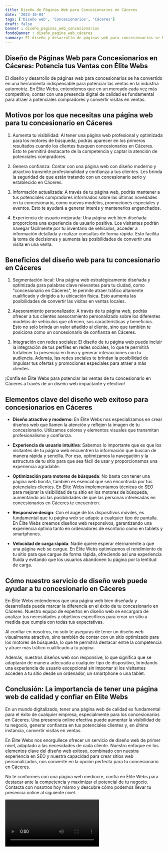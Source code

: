 ```yaml
---
title: Diseño de Páginas Web para Concesionarios en Cáceres
date: '2023-10-04'
tags: ['Diseño web', 'Concesionarios', 'Cáceres']
draft: false
banner : diseño_paginas_web_concesionarios
fondoBanner : diseño_pagina_web_cáceres
summary: El diseño y desarrollo de páginas web para concesionarios se ha convertido en una herramienta indispensable para potenciar las ventas en la industria automotriz. En Élite Webs, entendemos que en un mercado cada vez más competitivo, contar con una presencia digital de calidad es fundamental para atraer a potenciales compradores y convertir visitas en ventas.
---
```


## Diseño de Páginas Web para Concesionarios en Cáceres: Potencia tus Ventas con Élite Webs

El diseño y desarrollo de páginas web para concesionarios se ha convertido en una herramienta indispensable para potenciar las ventas en la industria automotriz. En Élite Webs, entendemos que en un mercado cada vez más competitivo, contar con una presencia digital de calidad es fundamental para atraer a potenciales compradores y convertir visitas en ventas.

## Motivos por los que necesitas una página web para tu concesionario en Cáceres

1. Aumenta tu visibilidad: Al tener una página web profesional y optimizada para los motores de búsqueda, podrás aparecer en los primeros resultados cuando los clientes busquen concesionarios en Cáceres. Esto te permitirá destacarte de la competencia y captar la atención de potenciales compradores.

2. Genera confianza: Contar con una página web con diseño moderno y atractivo transmite profesionalidad y confianza a tus clientes. Les brinda la seguridad de que están tratando con un concesionario serio y establecido en Cáceres.

3. Información actualizada: A través de tu página web, podrás mantener a tus potenciales compradores informados sobre las últimas novedades en tu concesionario, como nuevos modelos, promociones especiales y eventos. Esto te ayudará a generar interés y mantenerlos enganchados.

4. Experiencia de usuario mejorada: Una página web bien diseñada proporciona una experiencia de usuario positiva. Los visitantes podrán navegar fácilmente por tu inventario de vehículos, acceder a información detallada y realizar consultas de forma rápida. Esto facilita la toma de decisiones y aumenta las posibilidades de convertir una visita en una venta.

## Beneficios del diseño web para tu concesionario en Cáceres

1. Segmentación local: Una página web estratégicamente diseñada y optimizada para palabras clave relevantes para tu ciudad, como "concesionario en Cáceres", te permite atraer tráfico altamente cualificado y dirigido a tu ubicación física. Esto aumenta las posibilidades de convertir las visitas en ventas locales.

2. Asesoramiento personalizado: A través de tu página web, podrás ofrecer a tus clientes asesoramiento personalizado sobre los diferentes modelos de vehículos que ofrecen, sus características y beneficios. Esto no solo brinda un valor añadido al cliente, sino que también te posiciona como un concesionario de confianza en Cáceres.

3. Integración con redes sociales: El diseño de tu página web puede incluir la integración de tus perfiles en redes sociales, lo que te permitirá fortalecer tu presencia en línea y generar interacciones con tu audiencia. Además, las redes sociales te brindan la posibilidad de impulsar tus ofertas y promociones especiales para atraer a más clientes.

¡Confía en Élite Webs para potenciar las ventas de tu concesionario en Cáceres a través de un diseño web impactante y efectivo!

<GifSeo />

<Cta />

## Elementos clave del diseño web exitoso para concesionarios en Cáceres

- **Diseño atractivo y moderno**: En Élite Webs nos especializamos en crear diseños web que llamen la atención y reflejen la imagen de tu concesionario. Utilizamos colores y elementos visuales que transmitan profesionalismo y confianza.

- **Experiencia de usuario intuitiva**: Sabemos lo importante que es que los visitantes de tu página web encuentren la información que buscan de manera rápida y sencilla. Por eso, optimizamos la navegación y la estructura de tu sitio para que sea fácil de usar y proporcionamos una experiencia agradable.

- **Optimización para motores de búsqueda**: No basta con tener una página web bonita, también es esencial que sea encontrada por tus potenciales clientes. En Élite Webs implementamos técnicas de SEO para mejorar la visibilidad de tu sitio en los motores de búsqueda, aumentando así las posibilidades de que las personas interesadas en concesionarios en Cáceres te encuentren.

- **Responsive design**: Con el auge de los dispositivos móviles, es fundamental que tu página web se adapte a cualquier tipo de pantalla. En Élite Webs creamos diseños web responsivos, garantizando una experiencia óptima tanto en ordenadores de escritorio como en tablets y smartphones.

- **Velocidad de carga rápida**: Nadie quiere esperar eternamente a que una página web se cargue. En Élite Webs optimizamos el rendimiento de tu sitio para que cargue de forma rápida, ofreciendo así una experiencia fluida y evitando que los usuarios abandonen tu página por la lentitud de carga.

## Cómo nuestro servicio de diseño web puede ayudar a tu concesionario en Cáceres

En Élite Webs entendemos que una página web bien diseñada y desarrollada puede marcar la diferencia en el éxito de tu concesionario en Cáceres. Nuestro equipo de expertos en diseño web se encargará de analizar tus necesidades y objetivos específicos para crear un sitio a medida que cumpla con todas tus expectativas.

Al confiar en nosotros, no solo te aseguras de tener un diseño web visualmente atractivo, sino también de contar con un sitio optimizado para los motores de búsqueda, lo que te permitirá destacar entre la competencia y atraer más tráfico cualificado a tu página.

Además, nuestros diseños web son responsive, lo que significa que se adaptarán de manera adecuada a cualquier tipo de dispositivo, brindando una experiencia de usuario excepcional sin importar si los visitantes acceden a tu sitio desde un ordenador, un smartphone o una tablet.

## Conclusión: La importancia de tener una página web de calidad y confiar en Élite Webs

En un mundo digitalizado, tener una página web de calidad es fundamental para el éxito de cualquier empresa, especialmente para los concesionarios en Cáceres. Una presencia online efectiva puede aumentar la visibilidad de tu negocio, generar confianza en tus potenciales clientes y, en última instancia, convertir visitas en ventas.

En Élite Webs nos enorgullece ofrecer un servicio de diseño web de primer nivel, adaptado a las necesidades de cada cliente. Nuestro enfoque en los elementos clave del diseño web exitoso, combinado con nuestra experiencia en SEO y nuestra capacidad para crear sitios web personalizados, nos convierte en la opción perfecta para tu concesionario en Cáceres.

No te conformes con una página web mediocre, confía en Élite Webs para destacar ante la competencia y maximizar el potencial de tu negocio. Contacta con nosotros hoy mismo y descubre cómo podemos llevar tu presencia online al siguiente nivel.

<Video />

<CtaBot job='Concesionarios' city='Cáceres'/>

<Gmaps query='Cáceres+españa+maps' />